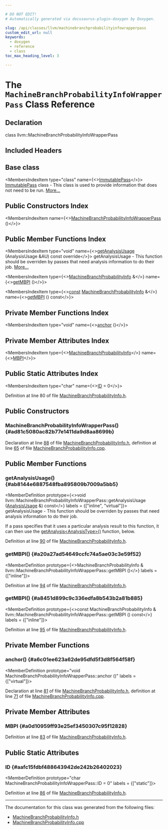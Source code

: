 ```yaml
---

# DO NOT EDIT!
# Automatically generated via docusaurus-plugin-doxygen by Doxygen.

slug: /api/classes/llvm/machinebranchprobabilityinfowrapperpass
custom_edit_url: null
keywords:
  - doxygen
  - reference
  - class
toc_max_heading_level: 3

---
```





# The `MachineBranchProbabilityInfoWrapperPass` Class Reference

<DoxygenPage pluginConfig={pluginConfig}>



## Declaration

<CodeBlock>class llvm::MachineBranchProbabilityInfoWrapperPass</CodeBlock>

## Included Headers

<IncludesList>
<IncludesListItem
  filePath="llvm/CodeGen/MachineBranchProbabilityInfo.h"
  permalink="/docs/api/files/include/include/llvm/include/llvm/codegen/machinebranchprobabilityinfo-h"
  isLocal="true" />
</IncludesList>

## Base class

<MembersIndex>

<MembersIndexItem
  type="class"
  name={<><a href="/docs/api/classes/llvm/immutablepass">ImmutablePass</a></>}>
<a href="/docs/api/classes/llvm/immutablepass">ImmutablePass</a> class - This class is used to provide information that does not need to be run. <a href="/docs/api/classes/llvm/immutablepass/#details">More...</a>
</MembersIndexItem>

</MembersIndex>

## Public Constructors Index

<MembersIndex>

<MembersIndexItem
  name={<><a href="#ad81c5080ac82b77e1411da9d8aa8699b">MachineBranchProbabilityInfoWrapperPass</a> ()</>}>
</MembersIndexItem>

</MembersIndex>

## Public Member Functions Index

<MembersIndex>

<MembersIndexItem
  type="void"
  name={<><a href="#ab8144e6887548fba895809b7009a5bb5">getAnalysisUsage</a> (AnalysisUsage &amp;AU) const override</>}>
getAnalysisUsage - This function should be overriden by passes that need analysis information to do their job. <a href="#ab8144e6887548fba895809b7009a5bb5">More...</a>
</MembersIndexItem>

<MembersIndexItem
  type={<><a href="/docs/api/classes/llvm/machinebranchprobabilityinfo">MachineBranchProbabilityInfo</a> &amp;</>}
  name={<><a href="#a20a27ad54649ccfc74a5ae03c3e59f52">getMBPI</a> ()</>}>
</MembersIndexItem>

<MembersIndexItem
  type={<><a href="/docs/api/files/lib/lib/target/lib/target/aarch64/aarch64promoteconstant-cpp/#a90f8350fecae261c25be85d38b451bff">const</a> <a href="/docs/api/classes/llvm/machinebranchprobabilityinfo">MachineBranchProbabilityInfo</a> &amp;</>}
  name={<><a href="#a8451d899c9c336edfa8b543b2a81b885">getMBPI</a> () const</>}>
</MembersIndexItem>

</MembersIndex>

## Private Member Functions Index

<MembersIndex>

<MembersIndexItem
  type="void"
  name={<><a href="#a6c01ee623a62de95dfd5f3d8f564f58f">anchor</a> ()</>}>
</MembersIndexItem>

</MembersIndex>

## Private Member Attributes Index

<MembersIndex>

<MembersIndexItem
  type={<><a href="/docs/api/classes/llvm/machinebranchprobabilityinfo">MachineBranchProbabilityInfo</a></>}
  name={<><a href="#a0d10959ff93e25ef3450307c95f12828">MBPI</a></>}>
</MembersIndexItem>

</MembersIndex>

## Public Static Attributes Index

<MembersIndex>

<MembersIndexItem
  type="char"
  name={<><a href="#aafc15fdbf488643942de242b26402023">ID</a> = 0</>}>
</MembersIndexItem>

</MembersIndex>


Definition at line 80 of file <a href="/docs/api/files/include/include/llvm/include/llvm/codegen/machinebranchprobabilityinfo-h">MachineBranchProbabilityInfo.h</a>.

<SectionDefinition>

## Public Constructors

### MachineBranchProbabilityInfoWrapperPass() {#ad81c5080ac82b77e1411da9d8aa8699b}

<MemberDefinition
  prototype="MachineBranchProbabilityInfoWrapperPass::MachineBranchProbabilityInfoWrapperPass ()">

Declaration at line <a href="/docs/api/files/include/include/llvm/include/llvm/codegen/machinebranchprobabilityinfo-h/#l00088">88</a> of file <a href="/docs/api/files/include/include/llvm/include/llvm/codegen/machinebranchprobabilityinfo-h">MachineBranchProbabilityInfo.h</a>, definition at line <a href="/docs/api/files/lib/lib/codegen/machinebranchprobabilityinfo-cpp/#l00065">65</a> of file <a href="/docs/api/files/lib/lib/codegen/machinebranchprobabilityinfo-cpp">MachineBranchProbabilityInfo.cpp</a>.
</MemberDefinition>

</SectionDefinition>

<SectionDefinition>

## Public Member Functions

### getAnalysisUsage() {#ab8144e6887548fba895809b7009a5bb5}

<MemberDefinition
  prototype={<>void llvm::MachineBranchProbabilityInfoWrapperPass::getAnalysisUsage (<a href="/docs/api/classes/llvm/analysisusage">AnalysisUsage</a> &amp;) const</>}
  labels = {["inline", "virtual"]}>
getAnalysisUsage - This function should be overriden by passes that need analysis information to do their job.

If a pass specifies that it uses a particular analysis result to this function, it can then use the <a href="/docs/api/classes/llvm/pass/#a4863e5e463fb79955269fbf7fbf52b80">getAnalysis&lt;AnalysisType&gt;()</a> function, below.

Definition at line <a href="/docs/api/files/include/include/llvm/include/llvm/codegen/machinebranchprobabilityinfo-h/#l00090">90</a> of file <a href="/docs/api/files/include/include/llvm/include/llvm/codegen/machinebranchprobabilityinfo-h">MachineBranchProbabilityInfo.h</a>.
</MemberDefinition>

### getMBPI() {#a20a27ad54649ccfc74a5ae03c3e59f52}

<MemberDefinition
  prototype={<>MachineBranchProbabilityInfo &amp; llvm::MachineBranchProbabilityInfoWrapperPass::getMBPI ()</>}
  labels = {["inline"]}>

Definition at line <a href="/docs/api/files/include/include/llvm/include/llvm/codegen/machinebranchprobabilityinfo-h/#l00094">94</a> of file <a href="/docs/api/files/include/include/llvm/include/llvm/codegen/machinebranchprobabilityinfo-h">MachineBranchProbabilityInfo.h</a>.
</MemberDefinition>

### getMBPI() {#a8451d899c9c336edfa8b543b2a81b885}

<MemberDefinition
  prototype={<>const MachineBranchProbabilityInfo &amp; llvm::MachineBranchProbabilityInfoWrapperPass::getMBPI () const</>}
  labels = {["inline"]}>

Definition at line <a href="/docs/api/files/include/include/llvm/include/llvm/codegen/machinebranchprobabilityinfo-h/#l00095">95</a> of file <a href="/docs/api/files/include/include/llvm/include/llvm/codegen/machinebranchprobabilityinfo-h">MachineBranchProbabilityInfo.h</a>.
</MemberDefinition>

</SectionDefinition>

<SectionDefinition>

## Private Member Functions

### anchor() {#a6c01ee623a62de95dfd5f3d8f564f58f}

<MemberDefinition
  prototype="void MachineBranchProbabilityInfoWrapperPass::anchor ()"
  labels = {["virtual"]}>

Declaration at line <a href="/docs/api/files/include/include/llvm/include/llvm/codegen/machinebranchprobabilityinfo-h/#l00081">81</a> of file <a href="/docs/api/files/include/include/llvm/include/llvm/codegen/machinebranchprobabilityinfo-h">MachineBranchProbabilityInfo.h</a>, definition at line <a href="/docs/api/files/lib/lib/codegen/machinebranchprobabilityinfo-cpp/#l00071">71</a> of file <a href="/docs/api/files/lib/lib/codegen/machinebranchprobabilityinfo-cpp">MachineBranchProbabilityInfo.cpp</a>.
</MemberDefinition>

</SectionDefinition>

<SectionDefinition>

## Private Member Attributes

### MBPI {#a0d10959ff93e25ef3450307c95f12828}

<MemberDefinition
  prototype="MachineBranchProbabilityInfo llvm::MachineBranchProbabilityInfoWrapperPass::MBPI">

Definition at line <a href="/docs/api/files/include/include/llvm/include/llvm/codegen/machinebranchprobabilityinfo-h/#l00083">83</a> of file <a href="/docs/api/files/include/include/llvm/include/llvm/codegen/machinebranchprobabilityinfo-h">MachineBranchProbabilityInfo.h</a>.
</MemberDefinition>

</SectionDefinition>

<SectionDefinition>

## Public Static Attributes

### ID {#aafc15fdbf488643942de242b26402023}

<MemberDefinition
  prototype="char MachineBranchProbabilityInfoWrapperPass::ID = 0"
  labels = {["static"]}>

Definition at line <a href="/docs/api/files/include/include/llvm/include/llvm/codegen/machinebranchprobabilityinfo-h/#l00086">86</a> of file <a href="/docs/api/files/include/include/llvm/include/llvm/codegen/machinebranchprobabilityinfo-h">MachineBranchProbabilityInfo.h</a>.
</MemberDefinition>

</SectionDefinition>

<hr/>

The documentation for this class was generated from the following files:

<ul>
<li><a href="/docs/api/files/include/include/llvm/include/llvm/codegen/machinebranchprobabilityinfo-h">MachineBranchProbabilityInfo.h</a></li>
<li><a href="/docs/api/files/lib/lib/codegen/machinebranchprobabilityinfo-cpp">MachineBranchProbabilityInfo.cpp</a></li>
</ul>

</DoxygenPage>
